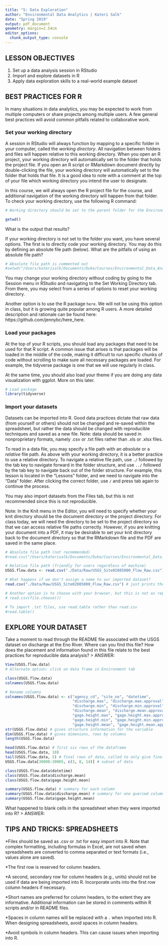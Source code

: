 ```yaml
---
title: "5: Data Exploration"
author: "Environmental Data Analytics | Kateri Salk"
date: "Spring 2019"
output: pdf_document
geometry: margin=2.54cm
editor_options: 
  chunk_output_type: console
---
```


## LESSON OBJECTIVES
1. Set up a data analysis session in RStudio
2. Import and explore datasets in R
3. Apply data exploration skills to a real-world example dataset

## BEST PRACTICES FOR R

In many situations in data analytics, you may be expected to work from multiple computers or share projects among multiple users. A few general best practices will avoid common pitfalls related to collaborative work. 

### Set your working directory

A session in RStudio will always function by mapping to a specific folder in your computer, called the *working directory*. All navigation between folders and files will happen relative to this working directory. When you open an R project, your working directory will automatically set to the folder that holds the project file. If you open an R script or RMarkdown document directly by double-clicking the file, your working directory will automatically set to the folder that holds that file. It is a good idea to note with a comment at the top of your file which working directory you intend the user to designate.

In this course, we will always open the R project file for the course, and additional navigation of the working directory will happen from that folder. To check your working directory, use the following R command: 

```r
# Working directory should be set to the parent folder for the Environmental Data Analytics Course, i.e., the folder that houses the R Project file.

getwd()
```

What is the output that results?

If your working directory is not set to the folder you want, you have several options. The first is to directly code your working directory. You may do this by defining an absolute file path (below). What are the pitfalls of using an absolute file path?

```r
# Absolute file path is commented out
#setwd("/Users/katerisalk/Documents/Duke/Courses/Environmental_Data_Analytics")
```

You may change your working directory without coding by going to the Session menu in RStudio and navigating to the Set Working Directory tab. From there, you may select from a series of options to reset your working directory. 

Another option is to use the R package `here`. We will not be using this option in class, but it is growing quite popular among R users. A more detailed description and rationale can be found here: https://github.com/jennybc/here_here. 

### Load your packages

At the top of your R scripts, you should load any packages that need to be used for that R script. A common issue that arises is that packages will be loaded in the middle of the code, making it difficult to run specific chunks of code without scrolling to make sure all necessary packages are loaded. For example, the tidyverse package is one that we will use regularly in class.

At the same time, you should also load your theme if you are doing any data visualization with ggplot. More on this later.

```r
# Load package
library(tidyverse)
```

### Import your datasets

Datasets can be imported into R. Good data practices dictate that raw data (from yourself or others) should not be changed and re-saved within the spreadsheet, but rather the data should be changed with reproducible techniques and saved as a new file. Note:  data should be saved in nonproprietary formats, namely .csv or .txt files rather than .xls or .xlsx files. 

To read in a data file, you may specify a file path with an *absolute* or a *relative* file path. As above with your working directory, it is a better practice to use a relative directory. To navigate a relative file path, use `./` followed by the tab key to navigate  forward in the folder structure, and use `../` followed by the tab key to navigate back out of the folder structure. For example, this lesson is located in the "Lessons" folder, and we need to navigate into the "Data" folder. After clicking the correct folder, use `/` and press tab again to continue the process. 

You may also import datasets from the Files tab, but this is not recommended since this is not reproducible.

Note: In the Knit menu in the Editor, you will need to specify whether your knit directory should be the document directory or the project directory. For class today, we will need the directory to be set to the project directory so that we can access relative file paths correctly. However, if you are knitting your document into a PDF, it may be desirable to set your knit directory back to the document directory so that the RMarkdown file and the PDF are saved in the same place.

```r
# Absolute file path (not recommended)
#read.csv("/Users/katerisalk/Documents/Duke/Courses/Environmental_Data_Analytics/Data/Raw/USGS_Site02085000_Flow_Raw.csv")

# Relative file path (friendly for users regardless of machine)
USGS.flow.data <- read.csv("./Data/Raw/USGS_Site02085000_Flow_Raw.csv")

# What happens if we don't assign a name to our imported dataset?
read.csv("./Data/Raw/USGS_Site02085000_Flow_Raw.csv") # just prints them in the console

# Another option is to choose with your browser, but this is not as reproducible
# read.csv(file.choose())

# To import .txt files, use read.table rather than read.csv
#read.table()

```

## EXPLORE YOUR DATASET

Take a moment to read through the README file associated with the USGS dataset on discharge at the Eno River. Where can you find this file? How does the placement and information found in this file relate to the best practices for reproducible data analysis?
> ANSWER: 

```r
View(USGS.flow.data)
# Alternate option: click on data frame in Environment tab

class(USGS.flow.data)
colnames(USGS.flow.data)

# Rename columns
colnames(USGS.flow.data) <- c("agency_cd", "site_no", "datetime", 
                              "discharge.max", "discharge.max.approval", 
                              "discharge.min", "discharge.min.approval", 
                              "discharge.mean", "discharge.mean.approval", 
                              "gage.height.max", "gage.height.max.approval", 
                              "gage.height.min", "gage.height.min.approval", 
                              "gage.height.mean", "gage.height.mean.approval")
str(USGS.flow.data) # gives structure information for the variable
dim(USGS.flow.data) # gives dimenions, rows by columns
length(USGS.flow.data)

head(USGS.flow.data) # first six rows of the dataframe
head(USGS.flow.data, 10)
tail(USGS.flow.data, 5) # final rows of data, called to only give final 5 rows
USGS.flow.data[30000:30005, c(3, 8, 14)] # subset of data

class(USGS.flow.data$datetime)
class(USGS.flow.data$discharge.mean)
class(USGS.flow.data$gage.height.mean)

summary(USGS.flow.data) # summary for each column
summary(USGS.flow.data$discharge.mean) # summary for one queried column
summary(USGS.flow.data$gage.height.mean)

```

What happened to blank cells in the spreadsheet when they were imported into R?
> ANSWER: 

## TIPS AND TRICKS: SPREADSHEETS

*Files should be saved as .csv or .txt for easy import into R. Note that complex formatting, including formulas in Excel, are not saved when spreadsheets are converted to comma separated or text formats (i.e., values alone are saved).

*The first row is reserved for column headers.

*A second, secondary row for column headers (e.g., units) should not be used if data are being imported into R. Incorporate units into the first row column headers if necessary.

*Short names are preferred for column headers, to the extent they are informative. Additional information can be stored in comments within R scripts and/or in README files.

*Spaces in column names will be replaced with a `.` when imported into R. When designing spreadsheets, avoid spaces in column headers. 

*Avoid symbols in column headers. This can cause issues when importing into R.

```r

```
